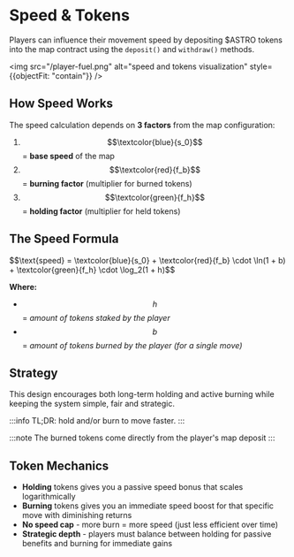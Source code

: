 # Speed & Tokens

Players can influence their movement speed by depositing \$ASTRO tokens into the map contract using the `deposit()` and `withdraw()` methods.

<img src="/player-fuel.png" alt="speed and tokens visualization" style={{objectFit: "contain"}} />

## How Speed Works

The speed calculation depends on **3 factors** from the map configuration:

1. <span className="text-blue-600 font-bold">$$\textcolor{blue}{s_0}$$</span> = **base speed** of the map
2. <span className="text-red-600 font-bold">$$\textcolor{red}{f_b}$$</span> = **burning factor** (multiplier for burned tokens)
3. <span className="text-green-600 font-bold">$$\textcolor{green}{f_h}$$</span> = **holding factor** (multiplier for held tokens)

## The Speed Formula

<div className="flex flex-col gap-4 items-center justify-center border py-4 px-8 bg-blue-500/20">
<p className="text-2xl">
$$\text{speed} = \textcolor{blue}{s_0} + \textcolor{red}{f_b} \cdot \ln(1 + b) + \textcolor{green}{f_h} \cdot \log_2(1 + h)$$
</p>
</div>

**Where:**
- $$h$$ = *amount of tokens staked by the player*
- $$b$$ = *amount of tokens burned by the player (for a single move)*

## Strategy

This design encourages both long-term holding and active burning while keeping the system simple, fair and strategic.

:::info
TL;DR: hold and/or burn to move faster.
:::

:::note
The burned tokens come directly from the player's map deposit
:::

## Token Mechanics

- **Holding** tokens gives you a passive speed bonus that scales logarithmically
- **Burning** tokens gives you an immediate speed boost for that specific move with diminishing returns
- **No speed cap** - more burn = more speed (just less efficient over time)
- **Strategic depth** - players must balance between holding for passive benefits and burning for immediate gains
